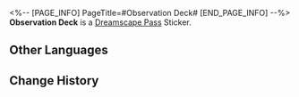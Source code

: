 <%-- [PAGE_INFO]
PageTitle=#Observation Deck#
[END_PAGE_INFO] --%>
{{Stub|Location information}}
{{Item Infobox
|id          = 223301
|image       = Dreamscape Pass Sticker Observation Deck.png{{subst:void|<!--$UPLOAD:<<SpriteOutput/TravelBrochure/StickFigures/223301.png>-<Dreamscape Pass Sticker Observation Deck.png>-<Item Icons>>-->}}
|type        = Dreamscape Pass Sticker
|type2       = A Mirage of Shooting Stars Stickers
|invCategory = 
|rarity      = 4
|effect      = 
|description = Digital stickers that can be used to decorate the pages of the Dreamtour Handbook. They come in many different styles.
|source1     = [[Explore and discover the observation deck under construction]]
}}
{{Description|A magnificent view lies ahead. Likes: 5,000. Dislikes: 1.}}
'''Observation Deck''' is a [[Dreamscape Pass]] Sticker.

==Other Languages==
{{Other Languages
|en   = Observation Deck
|zhs  = 观景台
|zht  = 觀景台
|ja   = 展望台
|ko   = 전망대
|es   = Plataforma de observación
|fr   = Point d'observation
|ru   = Смотровая площадка
|th   = จุดชมวิว
|vi   = Đài Quan Sát
|de   = Aussichtsplattform
|id   = Dek Observasi
|pt   = Mirante
}}

==Change History==
{{Change History|2.0}}